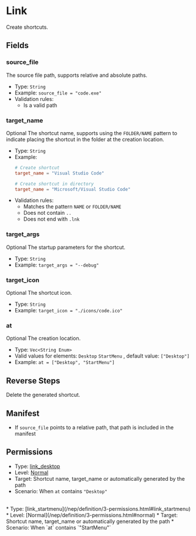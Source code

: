 # Link

[//]: # (This file is automatically generated by script, do not modify it.)

 
Create shortcuts.

## Fields
### source_file
The source file path, supports relative and absolute paths.
* Type: `String`  
* Example: `source_file = "code.exe"` 
* Validation rules:
  * Is a valid path
### target_name
<Tag>Optional</Tag> The shortcut name, supports using the `FOLDER/NAME` pattern to indicate placing the shortcut in the folder at the creation location.
* Type: `String`  
* Example:
  ```toml
  # Create shortcut
  target_name = "Visual Studio Code"
  
  # Create shortcut in directory
  target_name = "Microsoft/Visual Studio Code"
  ``` 
* Validation rules:
  * Matches the pattern `NAME` or `FOLDER/NAME`
  * Does not contain `..`
  * Does not end with `.lnk`
### target_args
<Tag>Optional</Tag> The startup parameters for the shortcut.
* Type: `String`  
* Example: `target_args = "--debug"` 
### target_icon
<Tag>Optional</Tag> The shortcut icon.
* Type: `String`  
* Example: `target_icon = "./icons/code.ico"` 
### at
<Tag>Optional</Tag> The creation location.
* Type: `Vec<String Enum>` 
* Valid values for elements: `Desktop` `StartMenu` , default value: `["Desktop"]` 
* Example: `at = ["Desktop", "StartMenu"]`  
## Reverse Steps
Delete the generated shortcut.
## Manifest
* If `source_file` points to a relative path, that path is included in the manifest
## Permissions
* Type: [link_desktop](/nep/definition/3-permissions.html#link_desktop)
* Level: [Normal](/nep/definition/3-permissions.html#normal)
* Target: Shortcut name, target_name or automatically generated by the path
* Scenario: When `at` contains `"Desktop"`
<br/>
* Type: [link_startmenu](/nep/definition/3-permissions.html#link_startmenu)
* Level: [Normal](/nep/definition/3-permissions.html#normal)
* Target: Shortcut name, target_name or automatically generated by the path
* Scenario: When `at` contains `"StartMenu"`
